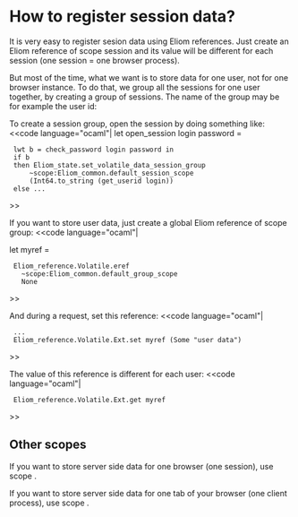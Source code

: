 =How to register session data?=

It is very easy to register sesion data using Eliom references.
Just create an Eliom reference of scope session and its value
will be different for each session (one session = one browser process).

But most of the time, what we want is to store data for one user,
not for one browser instance. To do that, we group all the sessions
for one user together, by creating a group of sessions.
The name of the group may be for example the user id:

To create a session group, open the session by doing something like:
<<code language="ocaml"|
let open_session login password =
  lwt b = check_password login password in
  if b
  then Eliom_state.set_volatile_data_session_group
      ~scope:Eliom_common.default_session_scope
      (Int64.to_string (get_userid login))
  else ...

>>

If you want to store user data,
just create a global Eliom reference of scope group:
<<code language="ocaml"|

let myref =
  Eliom_reference.Volatile.eref
    ~scope:Eliom_common.default_group_scope
    None

>>

And during a request, set this reference:
<<code language="ocaml"|

  ...
  Eliom_reference.Volatile.Ext.set myref (Some "user data")

>>

The value of this reference is different for each user:
<<code language="ocaml"|

  Eliom_reference.Volatile.Ext.get myref

>>

==Other scopes==
If you want to store server side data for one browser (one session),
use scope {{{Eliom_common.default_session_scope}}}.

If you want to store server side data for one tab of your browser (one client process),
use scope {{{Eliom_common.default_process_scope}}}.
